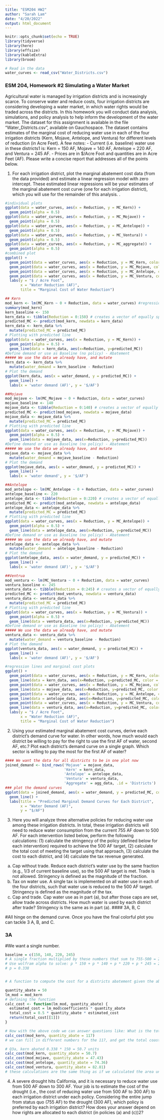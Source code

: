 ```yaml
---
title: "ESM204 HW2"
author: "Sarah Lam"
date: "4/20/2022"
output: html_document
---
```

```r
knitr::opts_chunk$set(echo = TRUE)
library(tidyverse)
library(here)
library(effsize)
library(kableExtra)
library(broom)
```

```r
# Read in the data
water_curves <- read_csv("Water_Districts.csv")
```
 
### ESM 204, Homework #2 Simulating a Water Market
Agricultural water is managed by irrigation districts and is increasingly scarce. To conserve water and reduce costs, four irrigation districts are considering developing a water market, in which water rights would be traded across the districts. In this homework you will conduct data analysis, simulations, and policy analysis to help inform the development of the water market. The dataset for this assignment is available in the file “Water_Districts.csv”, available on Gauchospace. The dataset contains estimates of the marginal cost of reducing water use in each of the four irrigation districts (Kern, Mojave, Antelope, and Ventura) for different levels of reduction (in Acre Feet). A few notes:
- Current (i.e. baseline) water use in these districts1 is: Kern = 150 AF, Mojave = 140 AF, Antelope = 220 AF, and Ventura = 245 AF. 
- Prices are in $/Acre Foot and quantities are in Acre Feet (AF). Please write a concise report that addresses all of the points below.

1. For each irrigation district, plot the marginal abatement cost data (from the data provided) and estimate a linear regression model with zero intercept. These estimated linear regressions will be your estimates of the marginal abatement cost curve (one for each irrigation district), which you will use for the remainder of this analysis.
.
```r
#individual plots
ggplot(data = water_curves, aes(x = Reduction, y = MC_Kern)) +
  geom_point(alpha = 0.5)
ggplot(data = water_curves, aes(x = Reduction, y = MC_Mojave)) +
  geom_point(alpha = 0.5)
ggplot(data = water_curves, aes(x = Reduction, y = MC_Antelope)) +
  geom_point(alpha = 0.5)
ggplot(data = water_curves, aes(x = Reduction, y = MC_Ventura)) +
  geom_point(alpha = 0.5)
ggplot(data = water_curves, aes(x = Reduction, y = MC_aggregate)) +
  geom_point(alpha = 0.5)
#combined plot 
ggplot() +
  geom_point(data = water_curves, aes(x = Reduction, y = MC_Kern, color = "Kern")) +
  geom_point(data = water_curves, aes(x = Reduction, y = MC_Mojave, color = "Mojave")) +
  geom_point(data = water_curves, aes(x = Reduction, y = MC_Antelope, color = "Antelope")) +
  geom_point(data = water_curves, aes(x = Reduction, y = MC_Ventura, color = "Ventura")) +
  labs(y = "$ / Acre Foot", 
       x = "Water Reduction (AF)", 
       title = "Marginal Cost of Water Reduction")

## Kern
mod_kern <- lm(MC_Kern ~ 0 + Reduction, data = water_curves) #regression line fit
summary(mod_kern)
kern_baseline <- 150
kern_data <- tibble(Reduction = 0:150) # creates a vector of equally spaced numbers
predicted_MC <- predict(mod_kern, newdata = kern_data)
kern_data <- kern_data %>% 
  mutate(predicted_MC = predicted_MC)
# Plotting with predicted line
ggplot(data = water_curves, aes(x = Reduction, y = MC_Kern)) +
  geom_point(alpha = 0.5) +
  geom_line(data = kern_data, aes(x=Reduction, y=predicted_MC))
#Define demand or use as Baseline (no policy) - Abatement
##### We use the data we already have, and mutate
kern_data <- kern_data %>% 
  mutate(water_demand = kern_baseline - Reduction)
# Plot the demand
ggplot(kern_data, aes(x = water_demand, y = predicted_MC)) +
  geom_line() + 
  labs(x = 'water demand (AF)', y = '$/AF')

##Mojave
mod_mojave <- lm(MC_Mojave ~ 0 + Reduction, data = water_curves)
mojave_baseline <- 140
mojave_data <- tibble(Reduction = 0:140) # creates a vector of equally spaced numbers
predicted_MC <- predict(mod_mojave, newdata = mojave_data)
mojave_data <- mojave_data %>% 
  mutate(predicted_MC = predicted_MC)
# Plotting with predicted line
ggplot(data = water_curves, aes(x = Reduction, y = MC_Mojave)) +
  geom_point(alpha = 0.5) +
  geom_line(data = mojave_data, aes(x=Reduction, y=predicted_MC))
#Define demand or use as Baseline (no policy) - Abatement
##### We use the data we already have, and mutate
mojave_data <- mojave_data %>% 
  mutate(water_demand = mojave_baseline - Reduction)
# Plot the demand
ggplot(mojave_data, aes(x = water_demand, y = predicted_MC)) +
  geom_line() + 
  labs(x = 'water demand', y = '$/AF')

##Antelope
mod_antelope <- lm(MC_Antelope ~ 0 + Reduction, data = water_curves)
antelope_baseline <- 220
antelope_data <- tibble(Reduction = 0:220) # creates a vector of equally spaced numbers
predicted_MC <- predict(mod_antelope, newdata = antelope_data)
antelope_data <- antelope_data %>% 
  mutate(predicted_MC = predicted_MC)
# Plotting with predicted line
ggplot(data = water_curves, aes(x = Reduction, y = MC_Antelope)) +
  geom_point(alpha = 0.5) +
  geom_line(data = antelope_data, aes(x=Reduction, y=predicted_MC))
#Define demand or use as Baseline (no policy) - Abatement
##### We use the data we already have, and mutate
antelope_data <- antelope_data %>% 
  mutate(water_demand = antelope_baseline - Reduction)
# Plot the demand
ggplot(antelope_data, aes(x = water_demand, y = predicted_MC)) +
  geom_line() + 
  labs(x = 'water demand (AF)', y = '$/AF')

##Ventrua 
mod_ventura <- lm(MC_Ventura ~ 0 + Reduction, data = water_curves)
ventura_baseline <- 245
ventura_data <- tibble(Reduction = 0:245) # creates a vector of equally spaced numbers
predicted_MC <- predict(mod_ventura, newdata = ventura_data)
ventura_data <- ventura_data %>% 
  mutate(predicted_MC = predicted_MC)
# Plotting with predicted line
ggplot(data = water_curves, aes(x = Reduction, y = MC_Ventura)) +
  geom_point(alpha = 0.5) +
  geom_line(data = ventura_data, aes(x=Reduction, y=predicted_MC))
#Define demand or use as Baseline (no policy) - Abatement
##### We use the data we already have, and mutate
ventura_data <- ventura_data %>% 
  mutate(water_demand = ventura_baseline - Reduction)
# Plot the demand
ggplot(ventura_data, aes(x = water_demand, y = predicted_MC)) +
  geom_line() + 
  labs(x = 'water demand (AF)', y = '$/AF')
```
```r
#regression lines and marginal cost plots 
ggplot() +
  geom_point(data = water_curves, aes(x = Reduction, y = MC_Kern, color = "Kern")) +
  geom_line(data = kern_data, aes(x=Reduction, y=predicted_MC, color = "Kern")) +
  geom_point(data = water_curves, aes(x = Reduction, y = MC_Mojave, color = "Mojave")) +
  geom_line(data = mojave_data, aes(x=Reduction, y=predicted_MC, color = "Mojave")) +
  geom_point(data = water_curves, aes(x = Reduction, y = MC_Antelope, color = "Antelope")) +
  geom_line(data = antelope_data, aes(x=Reduction, y=predicted_MC, color = "Antelope")) +
  geom_point(data = water_curves, aes(x = Reduction, y = MC_Ventura, color = "Ventura")) +
  geom_line(data = ventura_data, aes(x=Reduction, y=predicted_MC, color = "Ventura")) +
  labs(y = "$ / Acre Foot", 
       x = "Water Reduction (AF)", 
       title = "Marginal Cost of Water Reduction")
```

2. Using your estimated marginal abatement cost curves, derive each district’s demand curve for water. In other words, how much would each district be willing to pay for the right to use the first AF of water, second AF, etc.? Plot each district’s demand curve on a single graph. Which sector is willing to pay the most for the first AF of water?

```r
#### We want the data for all districts to be in one plot now
joined_demand <- bind_rows('Mojave' = mojave_data, 
                           'Kern' = kern_data, 
                           'Antelope' = antelope_data, 
                           'Ventura' = ventura_data, 
                           'Aggregate' = agg_data, .id = 'Districts')
### plot the demand curves
ggplot(data = joined_demand, aes(x = water_demand, y = predicted_MC, color = Districts)) + 
  geom_line() +
  labs(title = "Predicted Marginal Demand Curves for Each District", 
       x = "Water Demand (AF)", 
       y = "$/AF")
```

3. Here you will analyze three alternative policies for reducing water use among these irrigation districts. In total, these irrigation districts will need to reduce water consumption from the current 755 AF down to 500 AF. For each intervention listed below, perform the following calculations: (1) calculate the stringency of the policy (defined below for each intervention) required to achieve the 500 AF target, (2) calculate the total cost of meeting the target using that approach, (3) calculate the cost to each district, and (4) calculate the tax revenue generated.
a. Cap without trade. Reduce each district’s water use by the same fraction (e.g., 1/3 of current baseline use), so the 500 AF target is met. Trade is not allowed. Stringency is defined as the magnitude of the fraction.
b. Tax on water use. A single tax is implemented on all water use in each of the four districts, such that water use is reduced to the 500 AF target. Stringency is defined as the magnitude of the tax.
c. Cap and trade. Cap water use as in part (a), but after those caps are set, allow trade across districts. How much water is used by each district after trade? Stringency is the same as in part (a).
#### 3A, B, C

#All hinge on the demand curve. Once you have the final colorful plot you can tackle 3 A, B, and C.

### 3A
#We want a single number. 

```r
baseline = c(150, 140, 220, 245)
# A single fraction multiplied by these numbers that sum to 755-500 = 255. We want to deduct by a total of 255. 
# Use wolfram alpha to solve: p * 150 + p * 140 + p * 220 + p * 245 = 255
# p = 0.338


# A function to compute the cost for a districts abatement given the abatement number

quantity_abate = 50
lm_mod = mod_kern
# defining the function
calc_cost <- function(lm_mod, quantity_abate) {
  estimated_cost = lm_mod$coefficients * quantity_abate
  total_cost = 0.5 * quantity_abate * estimated_cost
  return(total_cost[[1]])
}

# Now with the above code we can answer questions like: What is the total cost if Kern were able to abate 117 units?
calc_cost(mod_kern, quantity_abate = 117)
# we can fill in different numbers for the 117, and get the total coast answer

# Q3a, kern abated 0.338 * 150 = 50.7 units
calc_cost(mod_kern, quantity_abate = 50.7) 
calc_cost(mod_mojave, quantity_abate = 47.43) 
calc_cost(mod_antelope, quantity_abate = 74.36) 
calc_cost(mod_ventura, quantity_abate = 82.81) 
# these calculations are the same thing as if we calculated the area under the curve up to 50.7 by using the area of a triangle. The answer we got here was 2938.55
```

4. A severe drought hits California, and it is necessary to reduce water use from 500 AF down to 300 AF. Your job is to estimate the cost of the drought (i.e., the cost of reducing water use from 500 AF to 300 AF) to each irrigation district under each policy. Considering the entire jump from status quo (755 AF) to the drought (300 AF), which policy is preferred by each irrigation district? How does your answer depend on how rights are allocated to each district (in policies (a) and (c))2?












